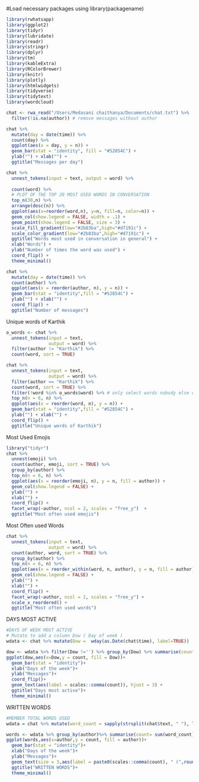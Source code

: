 
#Load necessary packages using library(packagename)
```{r}
library(rwhatsapp)
library(ggplot2)
library(tidyr)
library(lubridate)
library(readr)
library(stringr)
library(dplyr)
library(tm)
library(kableExtra)
library(RColorBrewer)
library(knitr)
library(plotly)
library(htmlwidgets)
library(tidyverse)
library(tidytext)
library(wordcloud)
```




```{r}
chat <- rwa_read("/Users/Medasani chaithanya/Documents/chat.txt") %>% 
  filter(!is.na(author)) # remove messages without author

```

```{r}
chat %>%
  mutate(day = date(time)) %>%
  count(day) %>%
  ggplot(aes(x = day, y = n)) +
  geom_bar(stat = "identity", fill = "#52854C") +
  ylab("") + xlab("") +
  ggtitle("Messages per day")
```

```{r}
chat %>%
  unnest_tokens(input = text, output = word) %>%
 
  count(word) %>% 
  # PLOT OF THE TOP 20 MOST USED WORDS IN CONVERSATION
  top_n(30,n) %>% 
  arrange(desc(n)) %>% 
  ggplot(aes(x=reorder(word,n), y=n, fill=n, color=n)) +
  geom_col(show.legend = FALSE, width = .1) +
  geom_point(show.legend = FALSE, size = 3) +
  scale_fill_gradient(low="#2b83ba",high="#d7191c") +
  scale_color_gradient(low="#2b83ba",high="#d7191c") +
  ggtitle("Words most used in conversation in general") +
  xlab("Words") +
  ylab("Number of times the word was used") +
  coord_flip() +
  theme_minimal()
```

```{r}
chat %>%
  mutate(day = date(time)) %>%
  count(author) %>%
  ggplot(aes(x = reorder(author, n), y = n)) +
  geom_bar(stat = "identity",fill = "#52854C") +
  ylab("") + xlab("") +
  coord_flip() +
  ggtitle("Number of messages")
```
Unique words of Karthik
```{r}
o_words <- chat %>%
  unnest_tokens(input = text,
                output = word) %>%
  filter(author != "Karthik") %>% 
  count(word, sort = TRUE) 

chat %>%
  unnest_tokens(input = text,
                output = word) %>%
  filter(author == "Karthik") %>% 
  count(word, sort = TRUE) %>% 
  filter(!word %in% o_words$word) %>% # only select words nobody else uses
  top_n(n = 6, n) %>%
  ggplot(aes(x = reorder(word, n), y = n)) +
  geom_bar(stat = "identity",fill = "#52854C") +
  ylab("") + xlab("") +
  coord_flip() +
  ggtitle("Unique words of Karthik")
```

Most Used Emojis
```{r}
library("tidyr")
chat %>%
  unnest(emoji) %>%
  count(author, emoji, sort = TRUE) %>%
  group_by(author) %>%
  top_n(n = 6, n) %>%
  ggplot(aes(x = reorder(emoji, n), y = n, fill = author)) +
  geom_col(show.legend = FALSE) +
  ylab("") +
  xlab("") +
  coord_flip() +
  facet_wrap(~author, ncol = 2, scales = "free_y")  +
  ggtitle("Most often used emojis")
```
Most Often used Words
```{r}
chat %>%
  unnest_tokens(input = text,
                output = word) %>%
  count(author, word, sort = TRUE) %>%
  group_by(author) %>%
  top_n(n = 6, n) %>%
  ggplot(aes(x = reorder_within(word, n, author), y = n, fill = author)) +
  geom_col(show.legend = FALSE) +
  ylab("") +
  xlab("") +
  coord_flip() +
  facet_wrap(~author, ncol = 2, scales = "free_y") +
  scale_x_reordered() +
  ggtitle("Most often used words")
```
DAYS MOST ACTIVE
```{r}
#DAYS OF WEEK MOST ACTIVE
# Mutate to add a column Dow ( Day of week )
wdata <- chat %>% mutate(Dow =  wday(as.Date(chat$time), label=TRUE))

dow <- wdata %>% filter(Dow !='') %>% group_by(Dow) %>% summarise(count = n())
ggplot(dow,aes(x=Dow,y = count, fill = Dow))+
  geom_bar(stat = "identity")+
  xlab("Days of the week")+
  ylab("Messages")+
  coord_flip()+
  geom_text(aes(label = scales::comma(count)), hjust = 3) +
  ggtitle("Days most active")+
  theme_minimal()
```


WRITTEN WORDS
```{r}
#MEMBER TOTAL WORDS USED
wdata = chat %>% mutate(word_count = sapply(strsplit(chat$text, " "), length))

words <- wdata %>% group_by(author)%>% summarise(count= sum(word_count))
ggplot(words,aes(x=author,y = count, fill = author))+
  geom_bar(stat = "identity")+
  xlab("Days of the week")+
  ylab("Messages")+
  geom_text(size = 3,aes(label = paste0(scales::comma(count), " (",round(count/sum(count)*100,0) ,"%)")), vjust = -1) +
  ggtitle("WRITTEN WORDS")+
  theme_minimal()
```
